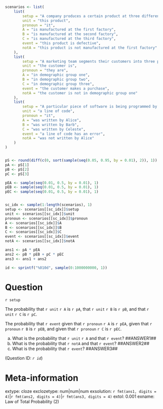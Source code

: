 ```r

scenarios <- list(
    list(
        setup = "A company produces a certain product at three different factories.",
        unit = "this product",
        pronoun = "it",
        A = "is manufactured at the first factory",
        B = "is manufactured at the second factory",
        C = "is manufactured at the third factory",
        event = "this product is defective",
        notA = "this product is not manufactured at the first factory"
    ),
    list(
        setup = "A marketing team segments their customers into three possible demographic categories.",
        unit = "the customer is",
        pronoun = "they are",
        A = "in demographic group one",
        B = "in demographic group two",
        C = "in demographic group three",
        event = "the customer makes a purchase",
        notA = "the customer is not in demographic group one"
    ),
    list(
        setup = "A particular piece of software is being programmed by three different programmers.",
        unit = "a line of code",
        pronoun = "it",
        A = "was written by Alice",
        B = "was written by Barb",
        C = "was written by Celeste",
        event = "a line of code has an error",
        notA = "was not written by Alice"
    )
)


pS <- round(diff(c(0, sort(sample(seq(0.05, 0.95, by = 0.01), 2)), 1)), 2)
pA <- pS[1]
pB <- pS[2]
pC <- pS[3]

pEA <- sample(seq(0.01, 0.5, by = 0.01), 1)
pEB <- sample(seq(0.01, 0.5, by = 0.01), 1)
pEC <- sample(seq(0.01, 0.5, by = 0.01), 1)


sc_idx <- sample(1:length(scenarios), 1)
setup <- scenarios[[sc_idx]]$setup
unit <- scenarios[[sc_idx]]$unit
pronoun <- scenarios[[sc_idx]]$pronoun
A <- scenarios[[sc_idx]]$A
B <- scenarios[[sc_idx]]$B
C <- scenarios[[sc_idx]]$C
event <- scenarios[[sc_idx]]$event
notA <- scenarios[[sc_idx]]$notA

ans1 <- pA * pEA
ans2 <- pB * pEB + pC * pEC
ans3 <- ans1 + ans2

id <- sprintf("%010d", sample(0:1000000000, 1))

```

Question
========
`r setup`

The probability that `r unit` `r A` is `r pA`, that `r unit` `r B` is `r pB`, and that `r unit` `r C` is `r pC`. 

The probability that `r event` given that `r pronoun` `r A` is `r pEA`, given that `r pronoun` `r B` is `r pEB`, and given that `r pronoun` `r C` is `r pEC`. 

a. What is the probability that `r unit` `r A` and that `r event`? ##ANSWER1##
b. What is the probability that `r notA` and that `r event`? ##ANSWER2##
c. What is the probability that `r event`? ##ANSWER3##

(Question ID: *`r id`*)

Meta-information
================
extype: cloze
exclozetype: num|num|num
exsolution: `r fmt(ans1, digits = 4)`|`r fmt(ans2, digits = 4)`|`r fmt(ans3, digits = 4)`
extol: 0.001
exname: Law of Total Probability (2)